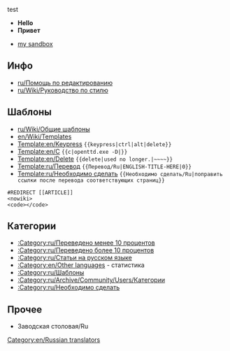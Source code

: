test

*'''Hello'''
*'''Привет'''
[[Category:en/Russian translators]]

*[[en/Grober/sandbox|my sandbox]]

==Инфо==
*[[ru/Помощь по редактированию]]
*[[ru/Wiki/Руководство по стилю]]

==Шаблоны==
*[[ru/Wiki/Общие шаблоны]]
*[[en/Wiki/Templates]]
*[[Template:en/Keypress]] <code><nowiki>{{keypress|ctrl|alt|delete}}</nowiki></code>
*[[Template:en/C]] <code><nowiki>{{c|openttd.exe -D|}}</nowiki></code>
*[[Template:en/Delete]] <code><nowiki>{{delete|used no longer.|~~~~}}</nowiki></code>
*[[Template:ru/Перевод]] <code><nowiki>{{Перевод/Ru|ENGLISH-TITLE-HERE|0}}</nowiki></code>
*[[Template:ru/Необходимо сделать]] <code><nowiki>{{Необходимо сделать/Ru|поправить ссылки после перевода соответствующих страниц}}</nowiki></code>
<code><nowiki>#REDIRECT [[ARTICLE]]</nowiki></code><br/>
<code><nowiki><nowiki></nowiki></nowiki></code><br/>
<code><nowiki><code></code></nowiki></code>

==Категории==
*[[:Category:ru/Переведено менее 10 процентов]]
*[[:Category:ru/Переведено более 10 процентов]]
*[[:Category:ru/Статьи на русском языке]]
*[[:Category:en/Other languages]] - статистика
*[[:Category:ru/Шаблоны]]
*[[:Category:ru/Archive/Community/Users/Категории]]
*[[:Category:ru/Необходимо сделать]]

==Прочее==
*Заводская столовая/Ru